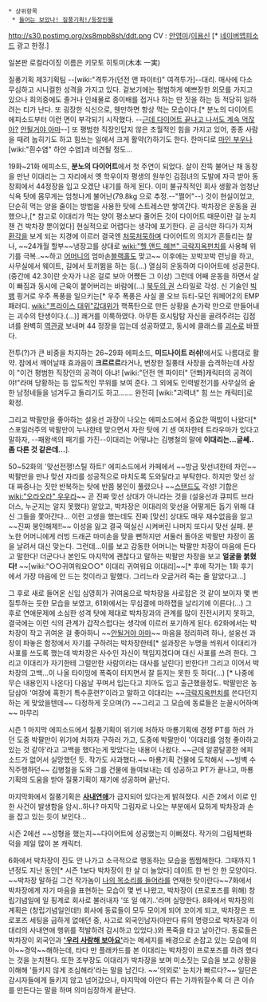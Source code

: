  * 상위항목
  * [[들어는 보았나! 질풍기획!/등장인물]]

http://s30.postimg.org/xs8mpb8sh/ddt.png
CV : [[안영미]]/[[이용신]] [* [[네이버]]앱피소드 광고 한정.]

일본판 로컬라이징 이름은 키모토 히토미(木本 一実)

질풍기획 제3기획팀 --[wiki:"격투가(던전 앤 파이터)" 여격투가]--대리. 매사에 다소 무심하고 시니컬한 성격을 가지고 있다. 겉보기에는 평범하게 예쁘장한 외모를 가지고 있으나 회의중에도 졸거나  인쇄물로 종이배를 접거나 하는 딴 짓을 하는 등 적당히 일하려는 티가 난다. 또 굉장한 식신으로, 웬만하면 항상 먹는 모습이다.[* 분노의 다이어트 에피소드부터 이런 면이 부각되기 시작했다. --[[요요현상|근데 다이어트 끝나고 나서도 계속 먹잖아?]] [[안될거야 아마]]--] 또 평범한 직장인답지 않은 초월적인 힘을 가지고 있어, 종종 사람을 때려 눕히기도 하고 힘쓰는 일에서 크게 활약(?)하기도 한다. 한마디로 [[마인 부우]]나 [wiki:"흰수염" 하얀 수염]과 비견될 정도...

19화~21화 에피소드, '''분노의 다이어트'''에서 첫 주연이 되었다. 살이 잔뜩 불어난 채 동창을 만난 이대리는 그 자리에서 옛 학우이자 평생의 원쑤인 김점녀의 도발에 자극 받아 동창회에서 44정장을 입고 오겠단 내기를 하게 된다. 이미 불규칙적인 회사 생활과 엄청난 식욕 탓에 몸무게는 엄청나게 불어난(79.8kg 으로 추정.--"쩔어"--) 것이 현실이었고, 단순히 먹는 양을 줄이는 방법을 사용한 탓에 스트레스만 쌓여간다. 박차장은 운동을 권했으나,[* 참고로 이대리가 먹는 양이 평소보다 줄어든 것이 다이어트 때문이란 걸 눈치챈 건 박차장 뿐이었다] 현실적으로 어렵다는 생각에 포기한다. 곧 금식만 하다가 지쳐 [[환각]]을 보게 되는 지경에 이르러 결국엔 [[처묵처묵]]하며 다이어트의 의지가 흔들리는 찰나, ~~24개월 할부~~냉장고를 상대로 [[wiki:"헬 앤드 헤븐" 극락지옥펀치]]를 사용해 위기를 극복..~~하고 [[어머니]]의 엄마손[[블랙홀]]도 맞고~~ 이후에는 꼬박꼬박 런닝을 하고, 사무실에서 웨이트, 길에서 토끼뜀을 하는 등(...) 열심히 운동하여 다이어트에 성공한다.(중간에 42.3이란 숫자가 나온 걸로 보아 어쨌든 그 이상) 그런데 어째 운동을 하면서 살이 빠짐과 동시에 근육이 붙어버리는 바람에(...) [[북두의 권]] 스타일로 각성. 신 기술인 [[빅뱅]] 핑거로 우주 폭풍을 일으키는[* 우주 폭풍은 사실 콜 오브 듀티-모던 워페어2의 EMP 패러디. [[wiki:"프라이스 대위"값대위]]가 핵폭탄으로 만든 상황을 손가락 만으로 만들어내는 괴수의 탄생이다.(…)] 쾌거를 이룩하였다. 아무튼 호시탐탐 자신을 골려주려는 김점녀를 완벽히 [[역관광]] 보내며 44 정장을 입는데 성공하였고, 동시에 클래스를 [[괴수]]로 바꿨다.

전투(?)가 큰 비중을 차지하는 26~29화 에피소드, '''미드나이트 러쉬!'''에서도 나름대로 활약. 잠에서 깨어날때 효과음이 '''크르르르'''라거나, 변장한 질풍태 사장을 습격하는데 사장이 "이건 평범한 직장인의 공격이 아냐! [wiki:"던전 앤 파이터" 던뽜]캐릭터의 공격이야!"라며 당황하는 등 압도적인 무위를 보여 준다. 그 외에도 인력발전기를 사무실의 숱한 남정네들을 넘겨두고 돌리기도 하고……. 완전히 [wiki:"괴력녀" 힘 쓰는 캐릭터]로 확정.

그리고 박팔만을 좋아하는 설웅선 과장이 나오는 에피소드에서 중요한 떡밥이 나왔다[*스포일러주의 박팔만이 누나한테 맞으면서 자란 탓에 기 센 여자한테 트라우마가 있다고 말하자, --패왕색의 패기를 가진--이대리는 어떻냐는 김병철의 말에 '''이대리는...글쎄..좀 다른 것 같은데...'''].

50~52화의 '맞선전쟁!스틸 하트!' 에피소드에서 카페에서 ~~방금 맞선녀한테 차인~~ 박팔만을 만나 맞선 자리를 성공적으로 마치도록 도와달라고 부탁한다. 하지만 맞선 상대 짜증나는 짓만 반복하는 탓에 반쯤 봉인이 풀렸으나 ~~[[스탠드]]도 각성! 기합은 [[wiki:"오라오라" 우우라]]~~ 곧 진짜 맞선 상대가 아니라는 것을 (설웅선과 큐피트 브라더스, 누군지는 알지 못했다) 알았고, 박차장은 이대리의 맞선을 어떻게든 돕기 위해 대신 그들을 쫓아간다... 이런 고생을 했는데도 진짜 [맞선] 상대도 매우 재수없음을 알고~~진짜 봉인해제!!~~ 이성을 잃고 결국 떡실신 시켜버린 나머지 또다시 맞선 실패. 분노한 어머니에게 러빙 드래곤 마미손을 맞을 뻔하지만 서둘러 돌아온 박팔만 차장이 몸을 날려서 대신 맞는다. 
그런데...이를 보고 감동한 어머니는 박팔만 차장이 마음에 든다고 말한다! 더군다나 본인도 마지막에 괜찮다고 말하는 박팔만 차장을 보고 '''얼굴을 붉혔다!''' ~~[wiki:"○○귀여워요○○" 이대리 귀여워요 이대리]~~[* 후에 작가는 1화 후기에서 가장 마음에 안 드는 컷이라고 말했다. 그리느라 오글거려 죽는 줄 알았다고...]

그 후로 새로 들어온 신입 심영희가 귀여움으로 박차장을 사로잡은 것 같이 보이자 몇 번 질투하는 듯한 모습을 보였고, 61화에서는 무심결에 마하잽을 날리기에 이른다(...) 그 후로 연애문제에 소심한 성격 탓에 제대로 박차장과의 관계를 많이 진전시키지 못하고, 결국에는 이런 식의 관계가 갑작스럽다는 생각에 이르러 포기하게 된다. 62화에서는 박차장이 작고 귀여운 걸 좋아하니 ~~[[안될거야 아마]]~~ 마음을 정리하려 하나, 설웅선 과장이 파놓은 함정에서 자기를 구하려는 박차장한테[* 설과장은 누명을 씌워서 이대리가 사표를 쓰도록 했는데 박차장은 사수인 자신이 책임지겠다며 대신 사표를 쓰려 한다. 그리고 이대리가 자기한테 그럴만한 사람이라는 대사를 날린다] 반한다!! 그리고 이어서 박차장의 고백...이 나올 타이밍에 폭죽이 터지면서 잘 듣지는 못한 듯 하다(...) [* 나중에 무슨 내용인지 나온다] 다음날 꾸며서 입는다고 치마도 입고 출근했을정도. 박팔만은 농담삼아 '여장에 혹한기 특수훈련?'이라고 말하고 이대리는 ~~[[극락지옥펀치]]를 쓴다던지 하는 게 맞았을텐데~~
다정하게 웃으며(?) ~~그리고 그 모습에 동료들은 눈꼴시어하며~~ 마무리

시즌 1 마지막 에피소드에서 질풍기획이 위기에 처하자 마룡기획에 경쟁 PT를 하러 가던 도중 박팔만이 위기에 처하자 구하러 가고, 도중에 박팔만이 '이대리를 엄청 좋아하고 있는 것 같아'라고 고백을 했다는게 맞았다는 내용이 나왔다. ~~근데 알콩달콩한 에피소드가 없어서 실망했던 듯. 작가도 사과했다.~~ 마룡기획 건물에 도착해서 ~~빙벽 수직주행하던~~ 김병철을 도와 
그를 건물에 들여보내는 데 성공하고 PT가 끝나고, 마룡기획의 도움을 받아 질풍기획이 재기에 성공하며 끝난다.

마지막화에서 질풍기획은 '''[[사내연애]]'''가 금지되어 있다는게 밝혀졌다. 시즌 2에서 이로 인한 사건이 발생함을 암시..하나? 마지막 그림자로 나오는 부분에서 묘하게 박차장과 손을 잡고 있는 듯이 보인다...

시즌 2에선 ~~성형을 했는지~~다이어트에 성공했는지 이뻐졌다. 작가의 그림체변화 덕을 제일 많이 본 캐릭터.

6화에서 박차장이 진도 안 나가고 소극적으로 행동하는 모습을 찜찜해한다. 그때까지 1년정도 지난 동안[* 시즌 1보다 박차장이 한 살 더 늘었다] 데이트 한 번 안 한 모양이다. ~~박차장 말하길 그건 작가놈이 [[다른 만화|나의 목소리를 들어라]]를 연재한 탓이란다~~7화에서 박차장에게 자기 마음을 표현하는 모습이 몇 번 나왔고, 박차장이 (프로포즈를 위해) 창립기념일에 일 핑계로 회사로 불러내자 '또 일 얘기..'라며 실망한다.
8화에서 박차장의 계획은 (창립기념일인데!) 회사에 동료들이 모두 모이게 되어 꼬이게 되고, 박차장은 프로포즈 세팅을 급하게 없애던 중, 사고로 외국인남자(아만다 류의 명령으로 박차장과 이대리의 사내연애 행위를 적발하려 감시하고 있었다.)와 폭죽을 타고 날아간다. 동료들은 박차장이 외국인과 '''[[커밍아웃|'우리 사랑해 보아요']]'''라는 메세지를 배경으로 손잡고 있는 모습에 의아~~경악~~해하는데, 타다 만 플래카드를 본 이대리는 박차장이 프로포즈를 하려 했다는 것을 눈치챈다. 또한 조부장도 이대리가 박차장을 보며 미소짓는 모습을 보고 상황을 이해해 '들키지 않게 조심해라'라는 말을 남긴다. ~~'의외로' 눈치가 빠르다?~~ 일단은 감시자들에게 들키지 않고 넘어갔으나, 마지막에 아만다 류는 가까워질수록 더 큰 이슈를 만든다는 말을 하며 의미심장하게 끝난다. 
